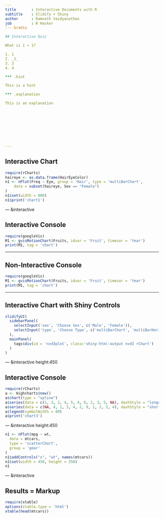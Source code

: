 ```yaml
---
title       : Interactive Documents with R
subtitle    : Slidify + Shiny
author      : Ramnath Vaidyanathan
job         : R Hacker
--- &radio

## Interactive Quiz

What is 1 + 1?

1. 1
2. _2_
3. 3
4. 4

*** .hint

This is a hint

*** .explanation

This is an explanation









---
```


## Interactive Chart

```r
require(rCharts)
haireye <- as.data.frame(HairEyeColor)
n1 <- nPlot(Freq ~ Eye, group = 'Hair', type = 'multiBarChart',
    data = subset(haireye, Sex == "Female")
)
n1$set(width = 800)
n1$print('chart1')
```















--- &interactive

## Interactive Console

```r
require(googleVis)
M1 <- gvisMotionChart(Fruits, idvar = 'Fruit', timevar = 'Year')
print(M1, tag = 'chart')
```

---

## Non-Interactive Console

```r
require(googleVis)
M1 <- gvisMotionChart(Fruits, idvar = 'Fruit', timevar = 'Year')
print(M1, tag = 'chart')
```


















---

## Interactive Chart with Shiny Controls

```r
slidifyUI(
  sidebarPanel(
    selectInput('sex', 'Choose Sex', c('Male', 'Female')),
    selectInput('type', 'Choose Type', c('multiBarChart', 'multiBarHorizontalChart'))
  ),
  mainPanel(
    tags$div(id = 'nvd3plot', class='shiny-html-output nvd3 rChart')
  )
)
```














--- &interactive height:450

## Interactive Console 

```r
require(rCharts)
a <- Highcharts$new()
a$chart(type = "spline")
a$series(data = c(1, 3, 2, 4, 5, 4, 6, 2, 3, 5, NA), dashStyle = "longdash")
a$series(data = c(NA, 4, 1, 3, 4, 2, 9, 1, 2, 3, 4), dashStyle = "shortdot")
a$legend(symbolWidth = 80)
a$print('chart3')
```

--- &interactive height:450

```r
n1 <- nPlot(mpg ~ wt, 
  data = mtcars, 
  type = 'scatterChart', 
  group = 'gear'
)
n1$addControls("x", "wt", names(mtcars))
n1$set(width = 450, height = 350)
n1
```
















--- &interactive

## Results = Markup

```r
require(xtable)
options(xtable.type = 'html')
xtable(head(mtcars))
```























